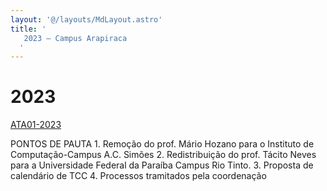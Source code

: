 ```yaml
---
layout: '@/layouts/MdLayout.astro'
title: '
   2023 — Campus Arapiraca
  '
---
```






2023
====












<a href="/cpt/documentos/atas-do-colegiado-e-nde/colegiado/2023/ata_01_2023.pdf/view">
 ATA01-2023
</a>



 PONTOS DE PAUTA 1\. Remoção do prof. Mário Hozano para o Instituto de Computação\-Campus A.C. Simões 2\. Redistribuição do prof. Tácito Neves para a Universidade Federal da Paraíba Campus Rio Tinto. 3\. Proposta de calendário de TCC 4\. Processos tramitados pela coordenação
 













